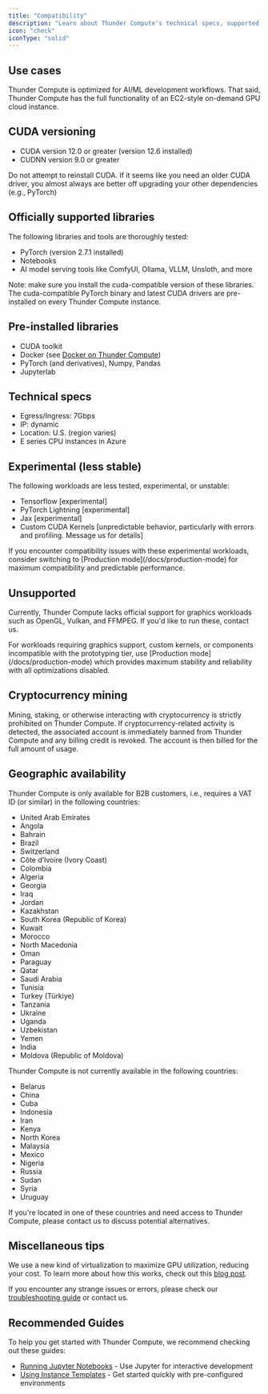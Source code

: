 ```yaml
---
title: "Compatibility"
description: "Learn about Thunder Compute's technical specs, supported AI/ML libraries (PyTorch, Hugging Face), limitations, and strengths"
icon: "check"
iconType: "solid"
---
```


## Use cases

Thunder Compute is optimized for AI/ML development workflows. That said, Thunder Compute has the full functionality of an EC2-style on-demand GPU cloud instance.

## CUDA versioning

- CUDA version 12.0 or greater (version 12.6 installed)
- CUDNN version 9.0 or greater

<Warning>
  Do not attempt to reinstall CUDA. If it seems like you need an older CUDA driver, you almost always are better off upgrading your other dependencies (e.g., PyTorch)
</Warning>

## Officially supported libraries

The following libraries and tools are thoroughly tested:

- PyTorch (version 2.7.1 installed)
- Notebooks
- AI model serving tools like ComfyUI, Ollama, VLLM, Unsloth, and more

Note: make sure you install the cuda-compatible version of these libraries. The cuda-compatible PyTorch binary and latest CUDA drivers are pre-installed on every Thunder Compute instance.

## Pre-installed libraries

- CUDA toolkit
- Docker (see [Docker on Thunder Compute](/guides/using-docker-on-thundercompute))
- PyTorch (and derivatives), Numpy, Pandas
- Jupyterlab

## Technical specs

- Egress/Ingress: 7Gbps
- IP: dynamic
- Location: U.S. (region varies)
- E series CPU instances in Azure

## Experimental (less stable)

The following workloads are less tested, experimental, or unstable:

- Tensorflow [experimental]
- PyTorch Lightning [experimental]
- Jax [experimental]
- Custom CUDA Kernels [unpredictable behavior, particularly with errors and profiling. Message us for details]

<Note>
  If you encounter compatibility issues with these experimental workloads, consider switching to [Production mode](/docs/production-mode) for maximum compatibility and predictable performance.
</Note>

## Unsupported

Currently, Thunder Compute lacks official support for graphics workloads such as OpenGL, Vulkan, and FFMPEG. If you'd like to run these, contact us.

<Tip>
  For workloads requiring graphics support, custom kernels, or components incompatible with the prototyping tier, use [Production mode](/docs/production-mode) which provides maximum stability and reliability with all optimizations disabled.
</Tip>

## Cryptocurrency mining

Mining, staking, or otherwise interacting with cryptocurrency is strictly prohibited on Thunder Compute. If cryptocurrency-related activity is detected, the associated account is immediately banned from Thunder Compute and any billing credit is revoked. The account is then billed for the full amount of usage.

## Geographic availability

Thunder Compute is only available for B2B customers, i.e., requires a VAT ID (or similar) in the following countries:

- United Arab Emirates
- Angola
- Bahrain
- Brazil
- Switzerland
- Côte d’Ivoire (Ivory Coast)
- Colombia
- Algeria
- Georgia
- Iraq
- Jordan
- Kazakhstan
- South Korea (Republic of Korea)
- Kuwait
- Morocco
- North Macedonia
- Oman
- Paraguay
- Qatar
- Saudi Arabia
- Tunisia
- Turkey (Türkiye)
- Tanzania
- Ukraine
- Uganda
- Uzbekistan
- Yemen
- India
- Moldova (Republic of Moldova)

Thunder Compute is not currently available in the following countries:

- Belarus
- China
- Cuba
- Indonesia
- Iran
- Kenya
- North Korea
- Malaysia
- Mexico
- Nigeria
- Russia
- Sudan
- Syria
- Uruguay

If you're located in one of these countries and need access to Thunder Compute, please contact us to discuss potential alternatives.

## Miscellaneous tips

We use a new kind of virtualization to maximize GPU utilization, reducing your cost. To learn more about how this works, check out this [blog post](https://www.thundercompute.com/blog/how-thunder-compute-works-gpu-over-tcp).

If you encounter any strange issues or errors, please check our [troubleshooting guide](/docs/troubleshooting) or contact us.

## Recommended Guides

To help you get started with Thunder Compute, we recommend checking out these guides:

- [Running Jupyter Notebooks](/guides/running-jupyter-notebooks-on-thunder-compute) - Use Jupyter for interactive development
- [Using Instance Templates](/guides/using-instance-templates) - Get started quickly with pre-configured environments